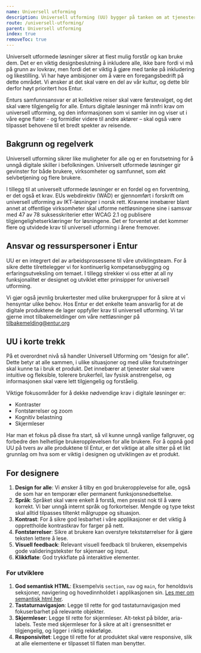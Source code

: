```yaml
---
name: Universell utforming
description: Universell utforming (UU) bygger på tanken om at tjenester skal være tilgjengelige for alle, uavhengig av alder, funksjonsevne og utdanningsnivå.
route: /universell-utforming/
parent: Universell utforming
index: true
removeToc: true
---
```



<PageHeader></PageHeader>

Universelt utformede løsninger sikrer at flest mulig forstår og kan bruke dem. Det er en viktig designbeslutning å inkludere alle, ikke bare fordi vi må på grunn av lovkrav, men fordi det er viktig å gjøre med tanke på inkludering og likestilling. Vi har høye ambisjoner om å være en foregangsbedrift på dette området. Vi ønsker at det skal være en del av vår kultur, og dette blir derfor høyt prioritert hos Entur.

Enturs samfunnsansvar er at kollektive reiser skal være førstevalget, og det skal være tilgjengelig for alle. Enturs digitale løsninger må innfri krav om universell utforming, og den informasjonen som vi samler inn og viser ut i våre egne flater - og formidler videre til andre aktører – skal også være tilpasset behovene til et bredt spekter av reisende.

## Bakgrunn og regelverk

Universell utforming sikrer like muligheter for alle og er en forutsetning for å unngå digitale skiller i befolkningen. Universelt utformede løsninger gir gevinster for både brukere, virksomheter og samfunnet, som økt selvbetjening og flere brukere.

I tillegg til at universelt utformede løsninger er en fordel og en forventning, er det også et krav. EUs webdirektiv (WAD) er gjennomført i forskrift om universell utforming av IKT-løsninger i norsk rett. Kravene innebærer blant annet at offentlige virksomheter skal utforme nettløsningene sine i samsvar med 47 av 78 suksesskriterier etter WCAG 2.1 og publisere tilgjengelighetserklæringer for løsningene. Det er forventet at det kommer flere og utvidede krav til universell utforming i årene fremover.

## Ansvar og ressurspersoner i Entur

UU er en integrert del av arbeidsprosessene til våre utviklingsteam. For å sikre dette tilrettelegger vi for kontinuerlig kompetansebygging og erfaringsutveksling om temaet. I tillegg strekker vi oss etter at all ny funksjonalitet er designet og utviklet etter prinsipper for universell utforming.

Vi gjør også jevnlig brukertester med ulike brukergrupper for å sikre at vi hensyntar ulike behov.
Hos Entur er det enkelte team ansvarlig for at de digitale produktene de lager oppfyller krav til universell utforming. Vi tar gjerne imot tilbakemeldinger om våre nettløsninger på tilbakemelding@entur.org

## UU i korte trekk

På et overordnet nivå så handler Universell Utforming om “design for alle”. Dette betyr at alle sammen, i ulike situasjoner og med ulike forutsetninger skal kunne ta i bruk et produkt.
Det innebærer at tjenester skal være intuitive og fleksible, tolerere brukerfeil, lav fysisk anstrengelse, og informasjonen skal være lett tilgjengelig og forståelig.

Viktige fokusområder for å dekke nødvendige krav i digitale løsninger er:

- Kontraster
- Fontstørrelser og zoom
- Kognitiv belastning
- Skjermleser

Har man et fokus på disse fra start, så vil kunne unngå vanlige fallgruver, og forbedre den helhetlige brukeropplevelsen for alle brukere. For å oppnå god UU på tvers av alle produktene til Entur, er det viktige at alle sitter på et likt grunnlag om hva som er viktig i designen og utviklingen av et produkt.

## For designere

1. **Design for alle**: Vi ønsker å tilby en god brukeropplevelse for alle, også de som har en temporær eller permanent funksjonsnedsettelse.
2. **Språk**: Språket skal være enkelt å forstå, men presist nok til å være korrekt. Vi bør unngå internt språk og forkortelser. Mengde og type tekst skal alltid tilpasses tiltenkt målgruppe og situasjon.
3. **Kontrast**: For å sikre god lesbarhet i våre applikasjoner er det viktig å opprettholde kontrastkrav for farger på nett.
4. **Fontstørrelser**: Sikre at brukere kan overstyre tekststørrelser for å gjøre teksten lettere å lese.
5. **Visuell feedback**: Relevant visuell feedback til brukeren, eksempelvis gode valideringstekster for skjemaer og input.
6. **Klikkflate**: God trykkflate på interaktive elementer.

### For utviklere

1. **God semantisk HTML**: Eksempelvis `section`, `nav` og `main`, for henoldsvis seksjoner, navigering og hovedinnholdet i applikasjonen sin. [Les mer om semantisk html her](https://developer.mozilla.org/en-US/docs/Learn/Accessibility/HTML).
2. **Tastaturnavigasjon**: Legge til rette for god tastaturnavigasjon med fokuserbarhet på relevante objekter.
3. **Skjermleser**: Legge til rette for skjermleser. Alt-tekst på bilder, aria-labels. Teste med skjermleser for å sikre at alt i grensesnittet er tilgjengelig, og ligger i riktig rekkefølge.
4. **Responsivitet**: Legge til rette for at produktet skal være responsive, slik at alle elementene er tilpasset til flaten man benytter.

